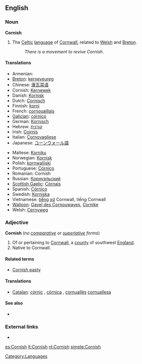 ==English==

===Noun===
{{wikipedia}}
'''Cornish'''

# The [[Celtic]] [[language]] of [[Cornwall]], related to [[Welsh]] and [[Breton]].
#: ''There is a movement to revive Cornish.''

====Translations====
{{trans-top|language}}
* Armenian: {{t|hy|կոռներեն|sc=Armn|tr=koṙneren}}
* [[Breton]]: [[kerneveureg]]
* Chinese: [[康瓦耳语]]
* Cornish: [[Kernewek]]
* Danish: [[Kornisk]]
* Dutch: [[Cornisch]]
* Finnish: [[korni]]
* French: [[cornouaillais]]
* [[Galician]]: [[córnico]]
* German: [[Kornisch]]
* Hebrew: [[קורנית]]
* Irish: [[Coirnis]]
* Italian: [[Cornovagliese]]
* Japanese: [[コーンウォール語]]
{{trans-mid}}
* Maltese: [[Korniku]]
* Norwegian: [[Kornisk]]
* Polish: [[kornwalijski]]
* Portuguese: [[Córnico]]
* Romanian: Cornish
* Russian: [[Корнуэльский]]
* [[Scottish Gaelic]]: [[Còrnais]]
* Spanish: [[Córnico]]
* Swedish: [[Korniska]]
* Vietnamese: [[tiếng]] [[xứ]] Cornwall, tiếng Cornwall
* [[Walloon]]: [[Gayel des Cornouwayes]], [[Cornike]]
* Welsh: [[Cernyweg]]
{{trans-bottom}}

===Adjective===
'''Cornish''' (''no [[comparative]] or [[superlative]] forms'')

# Of or pertaining to [[Cornwall]], a [[county]] of southwest [[England]].
# Native to Cornwall.

====Related terms====
* [[Cornish pasty]]

====Translations====
{{trans-top|of Cornwall}}
* [[Catalan]]: [[còrnic]] {{m}}, [[còrnica]] {{f}}, [[cornuallès]] {{m}} [[cornuallesa]] {{f}}
{{trans-mid}}
{{trans-bottom}}

{{trans-top|native to Cornwall}}
{{trans-mid}}
{{trans-bottom}}

====See also====
{{interwiktionary|code=kw}}
* {{websters-online}}

===External links===
* {{ISO 639|link=Ethnologue|1code=kw|code=cor}}

[[Category:Languages]]

[[es:Cornish]]
[[lt:Cornish]]
[[nl:Cornish]]
[[simple:Cornish]]